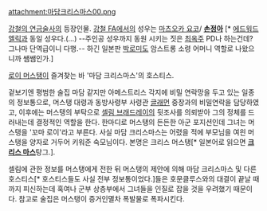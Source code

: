 attachment:마담크리스마스00.png

[[강철의 연금술사]]의 등장인물. [[강철의 연금술사 FULLMETAL ALCHEMIST|강철 FA]]에서의 성우는 [[마츠오카 요코]]/ '''[[손정아]]''' [* [[에드워드 엘릭]]과 동일 성우다.(...) --주인공 성우까지 동원 시키는 짓은 [[최옥주]] PD나 하는건데? 그나마 단역급이니 다행.-- 하긴 일본판 [[박로미]]도 암스트롱 소령 어머니 역할로 나왔으니까 쌤쌤인가.]

[[로이 머스탱]]이 즐겨찾는 바 '마담 크리스마스'의 호스티스.

겉보기엔 평범한 술집 마담 같지만 아메스트리스 각지에 비밀 연락망을 두고 있는 일종의 정보통으로, 머스탱 대령과 동방사령부 사령관 [[글래먼]] 중장과의 비밀연락을 담당하였고, 이후에는 머스탱의 부탁으로 [[셀림 브래드레이]]의 뒷조사를 의뢰받아 그의 정체를 드러내는데 결정적인 역할을 한다. 한마디로 머스탱의 든든한 아군 포지션인데 그녀는 머스탱을 '꼬마 로이'라고 부른다. 사실 마담 크리스마스는 어렸을 적에 부모님을 여읜 머스탱을 양자로 거두어 키워준 숙모님이다. 본명은 크리스 머스탱[* 일본어로 읽으면 '''[[크리스마스|크리스 마스]]'''탕그.]. 

셀림에 관한 정보를 머스탱에게 전한 뒤 머스탱의 제안에 의해 마담 크리스마스 및 다른 호스티스[* 호스티스들도 사실 전부 정보통이었다.]들은 호문클루스와의 대결이 끝날 때까지 피신하는데 혹여나 군부 상층부에서 그녀들을 인질로 잡을 것을 우려했기 때문이다. 참고로 술집은 머스탱이 증거인멸차 폭발물로 폭파시킨다. 
